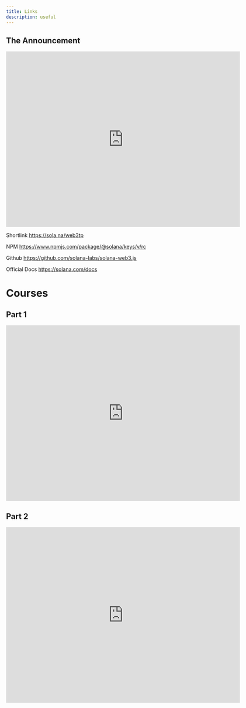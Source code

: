 ```yaml
---
title: Links
description: useful
---
```


## The Announcement
<iframe width="640" height="480" src="https://www.youtube.com/embed/JUJtAPhES5g?si=-5slFoLjQznMZp8a" title="Introducing Solana Web3 JS v2" frameborder="0" allow="accelerometer; autoplay; clipboard-write; encrypted-media; gyroscope; picture-in-picture; web-share" referrerpolicy="strict-origin-when-cross-origin" allowfullscreen></iframe>

Shortlink
https://sola.na/web3tp

NPM
https://www.npmjs.com/package/@solana/keys/v/rc

Github
https://github.com/solana-labs/solana-web3.js

Official Docs
https://solana.com/docs

# Courses

## Part 1 

<iframe width="640" height="480" src="https://www.youtube.com/embed/amAq-WHAFs8" title="Solana Developer Bootcamp 2024 - Learn Blockchain and Full Stack Web3 Development - Projects 1-9" frameborder="0" allow="accelerometer; autoplay; clipboard-write; encrypted-media; gyroscope; picture-in-picture; web-share" referrerpolicy="strict-origin-when-cross-origin" allowfullscreen></iframe>

## Part 2

<iframe width="640" height="480" src="https://www.youtube.com/embed/HOdYZSe1uhE" title="Solana Developer Bootcamp 2024 - Learn Blockchain and Full Stack Web3 Development - Projects 10-13" frameborder="0" allow="accelerometer; autoplay; clipboard-write; encrypted-media; gyroscope; picture-in-picture; web-share" referrerpolicy="strict-origin-when-cross-origin" allowfullscreen></iframe>